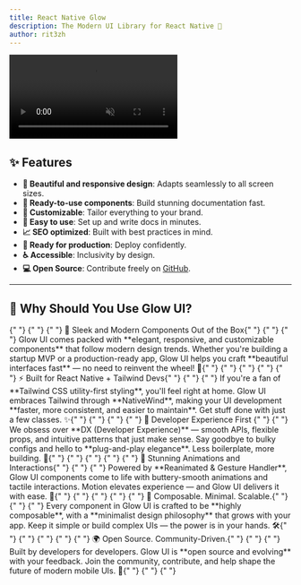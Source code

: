 ```yaml
---
title: React Native Glow
description: The Modern UI Library for React Native 💅
author: rit3zh
---
```


<div className="flex justify-center items-center my-8">
  <video
    src="video.mp4"
    autoPlay
    muted
    loop
    className="rounded-2xl"
    style={{ width: "80%", maxWidth: "960px", height: "auto" }}
  />

</div>

## ✨ Features

- **🌟 Beautiful and responsive design**: Adapts seamlessly to all screen sizes.
- **🧩 Ready-to-use components**: Build stunning documentation fast.
- **🎨 Customizable**: Tailor everything to your brand.
- **🚀 Easy to use**: Set up and write docs in minutes.
- **📈 SEO optimized**: Built with best practices in mind.
- **🔧 Ready for production**: Deploy confidently.
- **♿ Accessible**: Inclusivity by design.
- **💻 Open Source**: Contribute freely on [GitHub](https://github.com/rit3zh/glow-ui).

---

<div className="flex flex-col items-center my-8">
  <h2 className="text-3xl font-bold text-center">
    🌟 Why Should You Use Glow UI?
  </h2>
  <div className="w-[60%] h-1 bg-gradient-to-r from-pink-200 via-purple-500 to-indigo-500 mt-2 rounded-full mt-5" />
</div>

<Accordion type="multiple">
  {" "}
  <AccordionItem value="reason-1">
    {" "}
    <AccordionTrigger>
      {" "}
      💅 Sleek and Modern Components Out of the Box{" "}
    </AccordionTrigger>{" "}
    <AccordionContent>
      {" "}
      Glow UI comes packed with **elegant, responsive, and customizable
      components** that follow modern design trends. Whether you're building a
      startup MVP or a production-ready app, Glow UI helps you craft **beautiful
      interfaces fast** — no need to reinvent the wheel! 🎨{" "}
    </AccordionContent>{" "}
  </AccordionItem>{" "}
  <AccordionItem value="reason-2">
    {" "}
    <AccordionTrigger>
      {" "}
      ⚡ Built for React Native + Tailwind Devs{" "}
    </AccordionTrigger>{" "}
    <AccordionContent>
      {" "}
      If you're a fan of **Tailwind CSS utility-first styling**, you'll feel
      right at home. Glow UI embraces Tailwind through **NativeWind**, making
      your UI development **faster, more consistent, and easier to maintain**.
      Get stuff done with just a few classes. ✨{" "}
    </AccordionContent>{" "}
  </AccordionItem>{" "}
  <AccordionItem value="reason-3">
    {" "}
    <AccordionTrigger> 🚀 Developer Experience First </AccordionTrigger>{" "}
    <AccordionContent>
      {" "}
      We obsess over **DX (Developer Experience)** — smooth APIs, flexible
      props, and intuitive patterns that just make sense. Say goodbye to bulky
      configs and hello to **plug-and-play elegance**. Less boilerplate, more
      building. 🔧{" "}
    </AccordionContent>{" "}
  </AccordionItem>{" "}
  <AccordionItem value="reason-4">
    {" "}
    <AccordionTrigger>
      {" "}
      🎥 Stunning Animations and Interactions{" "}
    </AccordionTrigger>{" "}
    <AccordionContent>
      {" "}
      Powered by **Reanimated & Gesture Handler**, Glow UI components come to
      life with buttery-smooth animations and tactile interactions. Motion
      elevates experience — and Glow UI delivers it with ease. 🌈{" "}
    </AccordionContent>{" "}
  </AccordionItem>{" "}
  <AccordionItem value="reason-5">
    {" "}
    <AccordionTrigger>
      {" "}
      🧩 Composable. Minimal. Scalable.{" "}
    </AccordionTrigger>{" "}
    <AccordionContent>
      {" "}
      Every component in Glow UI is crafted to be **highly composable**, with a
      **minimalist design philosophy** that grows with your app. Keep it simple
      or build complex UIs — the power is in your hands. 🛠️{" "}
    </AccordionContent>{" "}
  </AccordionItem>{" "}
  <AccordionItem value="reason-6">
    {" "}
    <AccordionTrigger>
      {" "}
      🌍 Open Source. Community-Driven.{" "}
    </AccordionTrigger>{" "}
    <AccordionContent>
      {" "}
      Built by developers for developers. Glow UI is **open source and
      evolving** with your feedback. Join the community, contribute, and help
      shape the future of modern mobile UIs. 💖{" "}
    </AccordionContent>{" "}
  </AccordionItem>{" "}
</Accordion>
